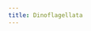 ```yaml
---
title: Dinoflagellata
---
```


 <Grid col="1|2|3" gap="4|6|8" mt="4|6|8">
 <Block
    src="gallery/card"
    href="/gallery/a-sanguinea"
    image="gallery/SingleCells/a-sanguinea.png"
    name="Akashiwo sanguinea"
  />
  <Block
    src="gallery/card"
    href="/gallery/ceratium"
    image="gallery/SingleCells/ceratium-sp.png"
    name="Ceratium sp."
  />
</Grid>
